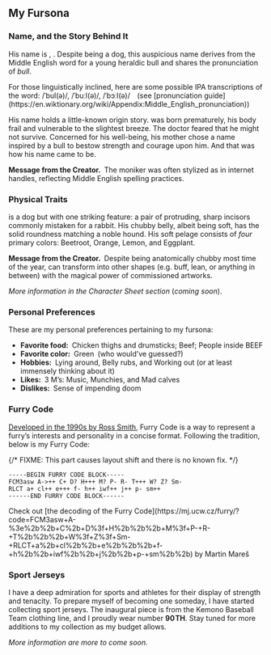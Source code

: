 

## My Fursona


### Name, and the Story Behind It

His name is <Bole />, <Bole style="full-emphasized" />.
Despite being a dog, this auspicious name derives from the Middle English word
for a young heraldic bull and shares the pronunciation of <em>bull</em>.

<Smaller>
  For those linguistically inclined,
  here are some possible IPA transcriptions of the word:
  <IPATranscript>/ˈbul(ə)/</IPATranscript>,
  <IPATranscript>/ˈbuːl(ə)/</IPATranscript>,
  <IPATranscript>/ˈbɔːl(ə)/</IPATranscript>&emsp;(see
  [pronunciation guide](https://en.wiktionary.org/wiki/Appendix:Middle_English_pronunciation))
</Smaller>

His name holds a little-known origin story.
<Bole /> was born prematurely, his body frail and vulnerable to the slightest breeze.
The doctor feared that he might not survive.
Concerned for his well-being,
his mother chose a name inspired by a bull to bestow strength and courage upon him.
And that was how his name came to be.

**Message from the Creator.** The moniker
<Bole style="full" /> was often stylized as <Bole style="handle" /> in internet handles,
reflecting Middle English spelling practices.


### Physical Traits

<Bole/> is a dog but with one striking feature:
a pair of protruding, sharp incisors commonly mistaken for a rabbit.
His chubby belly, albeit being soft, has the solid roundness matching a noble hound.
His soft pelage consists of _four_ primary colors:
<span class="px-px text-beetroot-500 bg-black">Beetroot</span>,
<span class="px-px text-orange-300 bg-black">Orange</span>,
<span class="px-px text-lemon-400 bg-black">Lemon</span>, and
<span class="px-px text-eggplant-500 bg-black">Eggplant</span>.

**Message from the Creator.** Despite being anatomically chubby most time of the year,
<Bole/> can transform into other shapes (e.g. buff, lean, or anything in between)
with the magical power of <Highlight>commissioned artworks</Highlight>.

<Mute>_More information in the Character Sheet section_ (_coming soon_).</Mute>


### Personal Preferences

These are my personal preferences pertaining to my fursona:

- **Favorite food:** Chicken thighs and drumsticks; Beef; People inside BEEF
- **Favorite color:** Green <Mute>(who would’ve guessed?)</Mute>
- **Hobbies:** Lying around, Belly rubs, and Working out <Mute>(or at least immensely thinking about it)</Mute>
- **Likes:** 3 M’s: Music, Munchies, and Mad calves
- **Dislikes:** Sense of impending doom


### Furry Code

[Developed in the 1990s by Ross Smith](https://www.captainpackrat.com/furry/furcode.htm),
Furry Code is a way to represent a furry’s interests and personality in a concise format.
Following the tradition, below is my Furry Code:

{/* FIXME: This part causes layout shift and there is no known fix. */}
<LigatureSettings feature="none">
```rfc7468 frame=none
-----BEGIN FURRY CODE BLOCK-----
FCM3asw A->++ C+ D? H+++ M? P- R- T+++ W? Z? Sm-
RLCT a+ cl++ e+++ f- h++ iwf++ j++ p- sm++
------END FURRY CODE BLOCK------
```
</LigatureSettings>

<Smaller>
Check out [the decoding of the Furry Code](https://mj.ucw.cz/furry/?code=FCM3asw+A-%3e%2b%2b+C%2b+D%3f+H%2b%2b%2b+M%3f+P-+R-+T%2b%2b%2b+W%3f+Z%3f+Sm-+RLCT+a%2b+cl%2b%2b+e%2b%2b%2b+f-+h%2b%2b+iwf%2b%2b+j%2b%2b+p-+sm%2b%2b)
by Martin Mareš
</Smaller>


### Sport Jerseys

I have a deep admiration for sports and athletes for their display of strength and tenacity.
To prepare myself of becoming one someday, I have started collecting sport jerseys.
The inaugural piece is from the Kemono Baseball Team clothing line, and I proudly wear number **90&hairsp;&NoBreak;TH**.
Stay tuned for more additions to my collection as my budget allows.

<Mute>_More information are more to come soon._</Mute>
